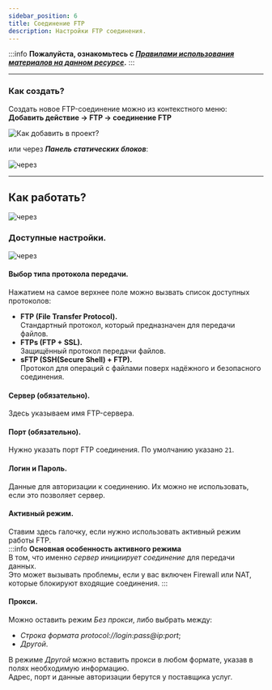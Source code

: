 ```yaml
---
sidebar_position: 6
title: Соединение FTP
description: Настройки FTP соединения.
---  
```

:::info **Пожалуйста, ознакомьтесь с [*Правилами использования материалов на данном ресурсе*](../../Disclaimer).**
:::  
_______________________________________________  
### Как создать?  
Создать новое FTP-соединение можно из контекстного меню:  
**Добавить действие → FTP → соединение FTP** 

![Как добавить в проект?](./assets/FTP_Connect/FTP_Connect_pic1.png)  

или через ***Панель статических блоков***:  

![через](./assets/FTP_Connect/FTP_Connect_pic2.png)  
_______________________________________________
## Как работать?  
![через](./assets/FTP_Connect/FTP_Connect_pic3.png)  

### Доступные настройки.  
![через](./assets/FTP_Connect/FTP_Connect_pic4.png)  

#### Выбор типа протокола передачи.  
Нажатием на самое верхнее поле можно вызвать список доступных протоколов:  
- **FTP (File Transfer Protocol).**  
Cтандартный протокол, который предназначен для передачи файлов.  
- **FTPs (FTP + SSL).**  
Защищённый протокол передачи файлов.  
- **sFTP (SSH(Secure Shell) + FTP).**  
Протокол для операций с файлами поверх надёжного и безопасного соединения.  

#### Сервер (обязательно).  
Здесь указываем имя FTP-сервера.  

#### Порт (обязательно).  
Нужно указать порт FTP соединения. По умолчанию указано `21`.  

#### Логин и Пароль.  
Данные для авторизации к соединению. Их можно не использовать, если это позволяет сервер.  

#### Активный режим.  
Ставим здесь галочку, если нужно использовать активный режим работы FTP.  
:::info **Основная особенность активного режима**  
В том, что именно *сервер инициирует соединение* для передачи данных.  
Это может вызывать проблемы, если у вас включен Firewall или NAT, которые блокируют входящие соединения.
::: 

#### Прокси.  
Можно оставить режим *Без прокси*, либо выбрать между:  
- *Строка формата protocol://login:pass@ip:port*;  
- *Другой*.  

В режиме *Другой* можно вставить прокси в любом формате, указав в полях необходимую информацию.  
Адрес, порт и данные авторизации берутся у поставщика услуг.